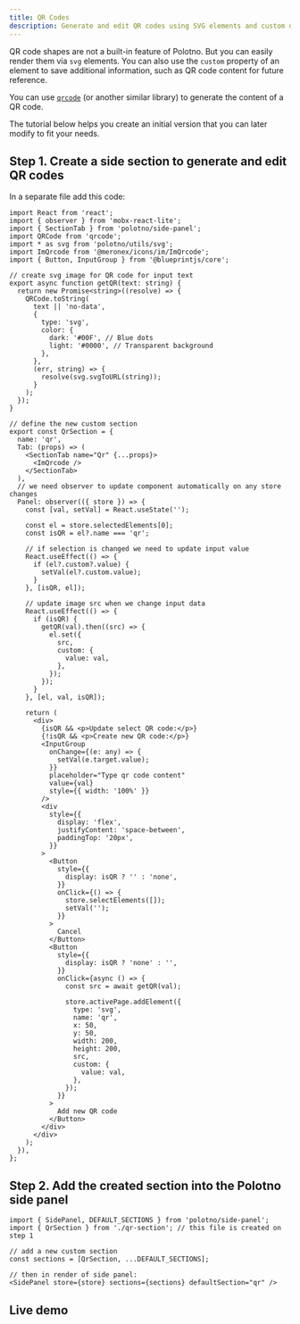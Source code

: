 ```yaml
---
title: QR Codes
description: Generate and edit QR codes using SVG elements and custom data
---
```


QR code shapes are not a built-in feature of Polotno. But you can easily render them via `svg` elements. You can also use the `custom` property of an element to save additional information, such as QR code content for future reference.

You can use [`qrcode`](https://www.npmjs.com/package/qrcode) (or another similar library) to generate the content of a QR code.

The tutorial below helps you create an initial version that you can later modify to fit your needs.

## Step 1. Create a side section to generate and edit QR codes

In a separate file add this code:

```tsx
import React from 'react';
import { observer } from 'mobx-react-lite';
import { SectionTab } from 'polotno/side-panel';
import QRCode from 'qrcode';
import * as svg from 'polotno/utils/svg';
import ImQrcode from '@meronex/icons/im/ImQrcode';
import { Button, InputGroup } from '@blueprintjs/core';

// create svg image for QR code for input text
export async function getQR(text: string) {
  return new Promise<string>((resolve) => {
    QRCode.toString(
      text || 'no-data',
      {
        type: 'svg',
        color: {
          dark: '#00F', // Blue dots
          light: '#0000', // Transparent background
        },
      },
      (err, string) => {
        resolve(svg.svgToURL(string));
      }
    );
  });
}

// define the new custom section
export const QrSection = {
  name: 'qr',
  Tab: (props) => (
    <SectionTab name="Qr" {...props}>
      <ImQrcode />
    </SectionTab>
  ),
  // we need observer to update component automatically on any store changes
  Panel: observer(({ store }) => {
    const [val, setVal] = React.useState('');

    const el = store.selectedElements[0];
    const isQR = el?.name === 'qr';

    // if selection is changed we need to update input value
    React.useEffect(() => {
      if (el?.custom?.value) {
        setVal(el?.custom.value);
      }
    }, [isQR, el]);

    // update image src when we change input data
    React.useEffect(() => {
      if (isQR) {
        getQR(val).then((src) => {
          el.set({
            src,
            custom: {
              value: val,
            },
          });
        });
      }
    }, [el, val, isQR]);

    return (
      <div>
        {isQR && <p>Update select QR code:</p>}
        {!isQR && <p>Create new QR code:</p>}
        <InputGroup
          onChange={(e: any) => {
            setVal(e.target.value);
          }}
          placeholder="Type qr code content"
          value={val}
          style={{ width: '100%' }}
        />
        <div
          style={{
            display: 'flex',
            justifyContent: 'space-between',
            paddingTop: '20px',
          }}
        >
          <Button
            style={{
              display: isQR ? '' : 'none',
            }}
            onClick={() => {
              store.selectElements([]);
              setVal('');
            }}
          >
            Cancel
          </Button>
          <Button
            style={{
              display: isQR ? 'none' : '',
            }}
            onClick={async () => {
              const src = await getQR(val);

              store.activePage.addElement({
                type: 'svg',
                name: 'qr',
                x: 50,
                y: 50,
                width: 200,
                height: 200,
                src,
                custom: {
                  value: val,
                },
              });
            }}
          >
            Add new QR code
          </Button>
        </div>
      </div>
    );
  }),
};
```

## Step 2. Add the created section into the Polotno side panel

```tsx
import { SidePanel, DEFAULT_SECTIONS } from 'polotno/side-panel';
import { QrSection } from './qr-section'; // this file is created on step 1

// add a new custom section
const sections = [QrSection, ...DEFAULT_SECTIONS];

// then in render of side panel:
<SidePanel store={store} sections={sections} defaultSection="qr" />
```

## Live demo

<Sandbox github="polotno-project/polotno-site/tree/source/examples/polotno-qr-codes" />


